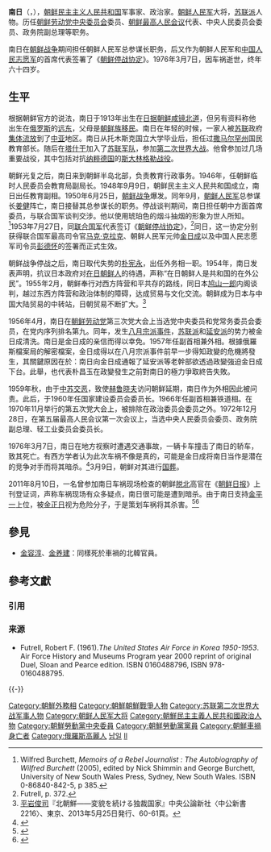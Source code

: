 {{Infobox Korean name
|img=NamIl1951.jpg
|caption=
|hangul=남일
|hanja=南日
|rr=Nam Il
|mr=Nam Il
|}}
'''南日'''（{{lang-ko|남일}}，{{bd|1913年|6月5日|1976年|3月7日|catIdx=Nam南}}），[[朝鲜民主主义人民共和国|朝鲜民主主义人民共和国]]军事家、政治家。[[朝鲜人民军|朝鲜人民军]]大将，[[苏联派|苏联派]]人物。历任[[朝鲜劳动党中央委员会|朝鲜劳动党中央委员会]]委员、[[朝鲜最高人民会议|朝鲜最高人民会议]]代表、中央人民委员会委员、政务院副总理等职务。

南日在[[朝鲜战争|朝鲜战争]]期间担任朝鲜人民军总参谋长职务，后又作为朝鲜人民军和[[中国人民志愿军|中国人民志愿军]]的首席代表签署了《[[朝鲜停战协定|朝鲜停战协定]]》。1976年3月7日，因车祸逝世，终年六十四岁。

==生平==
根据朝鲜官方的说法，南日于1913年出生在[[日据朝鲜|日据朝鲜]][[咸镜北道|咸镜北道]]，但另有资料称他出生在[[俄罗斯|俄罗斯]]的[[远东|远东]]，父母是[[高丽人_(中亚)|朝鲜族移民]]。南日在年轻的时候，一家人被[[苏联|苏联]]政府[[高丽人集体流配|集体流放]]到了[[中亚|中亚]]地区。南日从托木斯克国立大学毕业后，担任过[[撒马尔罕州|撒马尔罕州]]国民教育部长。随后在[[塔什干|塔什干]]加入了[[苏联军队|苏联军队]]，参加[[第二次世界大战|第二次世界大战]]。他曾参加过几场重要战役，其中包括对抗[[纳粹德国|纳粹德国]]的[[斯大林格勒战役|斯大林格勒战役]]。

朝鲜光复之后，南日来到朝鲜半岛北部，负责教育行政事务。1946年，任朝鲜临时人民委员会教育局副局长。1948年9月9日，朝鲜民主主义人民共和国成立，南日出任教育副相。1950年6月25日，[[朝鲜战争|朝鲜战争]]爆发。同年9月，[[朝鲜人民军|朝鲜人民军]]总参谋长[[姜健|姜健]]阵亡，南日接替其总参谋长的职务。停战谈判期间，南日担任朝中方面首席委员，与联合国军谈判交涉。他以使用琥珀色的烟斗抽烟的形象为世人所知。<ref>Wilfred Burchett, ''Memoirs of a Rebel Journalist : The Autobiography of Wilfred Burchett'' (2005), edited by Nick Shimmin and George Burchett, University of New South Wales Press, Sydney, New South Wales. ISBN 0-86840-842-5, p 385.</ref>1953年7月27日，同[[联合国军|联合国军]]代表{{link-en|小威廉·凯利·哈里森|William Kelly Harrison, Jr.}}签订《[[朝鲜停战协定|朝鲜停战协定]]》，<ref>Futrell, p. 372.</ref>同日，这一协定分别获得联合国军最高司令官[[马克·克拉克|马克·克拉克]]、朝鲜人民军元帅[[金日成|金日成]]以及中国人民志愿军司令员[[彭德怀|彭德怀]]的签署而正式生效。

朝鲜战争停战之后，南日取代失势的[[朴宪永|朴宪永]]，出任外务相一职。1954年，南日发表声明，抗议日本政府对[[在日朝鲜人|在日朝鲜人]]的待遇，声称“在日朝鲜人是共和国的在外公民”。1955年2月，朝鲜奉行对西方阵营和平共存的路线，同日本[[鸠山一郎|鸠山一郎]]内阁谈判，越过东西方阵营和政治体制的障碍，达成贸易与文化交流。朝鲜成为日本与中国大陆贸易的中转站，日朝贸易不断扩大。<ref>[[平岩俊司|平岩俊司]]『北朝鮮――変貌を続ける独裁国家』中央公論新社〈中公新書2216〉、東京、2013年5月25日発行、60-61頁。</ref>

1956年4月，南日在[[朝鲜劳动党|朝鲜劳动党]]第三次党大会上当选党中央委员和党常务委员会委员，在党内序列排名第九。同年，发生[[八月宗派事件|八月宗派事件]]，[[苏联派|苏联派]]和[[延安派|延安派]]的势力被金日成清洗。南日是金日成的亲信而得以幸免。1957年任副首相兼外相。根據俄羅斯檔案局的解密檔案，金日成得以在八月宗派事件前早一步得知政變的危機將發生，其關鍵原因在於：南日向金日成通報了延安派等老幹部欲透過政變強迫金日成下台。此舉，也代表朴昌玉在政變發生之前對南日的極力爭取終告失敗。

1959年秋，由于[[中苏交恶|中苏交恶]]，致使[[赫鲁晓夫|赫鲁晓夫]]访问朝鲜延期，南日作为外相因此被问责。此后，于1960年任国家建设委员会委员长。1966年任副首相兼铁道相。在1970年11月举行的第五次党大会上，被排除在政治委员会委员之外。1972年12月28日，在第五届最高人民会议第一次会议上，当选中央人民委员会委员、政务院副总理、轻工业委员会委员长。

1976年3月7日，南日在地方视察时遭遇交通事故，一辆卡车撞击了南日的轿车，致其死亡。有西方学者认为此次车祸不像是真的，可能是金日成将南日当作是潜在的竞争对手而将其暗杀。<ref>{{cite book | title = Korea| last = Bluth | first = Christoph | year = 2008| publisher = Polity Press| location = Cambridge| isbn = 978-07456-3357-2 |pp=27–28}}</ref>3月9日，朝鲜对其进行[[国葬|国葬]]。

2011年8月10日，一名曾参加南日车祸现场检查的朝鲜[[脱北者|脱北]]高官在《[[朝鲜日报|朝鲜日报]]》上刊登证词，声称车祸现场有众多疑点，南日很可能是遭到暗杀。由于南日支持[[金平一|金平一]]上位，被[[金正日|金正日]]视为危险分子，于是策划车祸将其杀害。<ref>{{Cite web |url=http://cnnews.chosun.com/site/data/html_dir/2011/08/09/20110809000010.html |title=传金正日下令暗杀“朝战英雄”南日 |accessdate=2015-04-27 |archive-date=2016-01-01 |archive-url=https://web.archive.org/web/20160101195040/http://cnnews.chosun.com/site/data/html_dir/2011/08/09/20110809000010.html |dead-url=no }}</ref><ref>{{Cite web |url=http://saenulee.com/board/index.php?mid=asiab&page=34&document_srl=32086 |title=「南日氏は金総書記に暗殺された」（韓国・日本・中国 文化交流サイト saenulee magazine） |access-date=2016-09-09 |archive-date=2019-07-24 |archive-url=https://web.archive.org/web/20190724155801/http://saenulee.com/board/index.php?mid=asiab&page=34&document_srl=32086 |dead-url=no }}</ref>

==參見==
*[[金容淳|金容淳]]、[[金养建|金养建]]：同樣死於車禍的北韓官員。

== 參考文獻 ==
=== 引用 ===
{{Reflist}}

=== 来源 ===
{{ReflistH}}
* Futrell, Robert F. (1961).''The United States Air Force in Korea 1950-1953''. Air Force History and Museums Program year 2000 reprint of original Duel, Sloan and Pearce edition. ISBN 0160488796, ISBN 978-0160488795.
{{ReflistF}}

{{-}}
{{start box}}
{{s-gov}}
{{s-before|[[朴宪永|朴宪永]]}}
{{s-title|[[外务省_(朝鲜民主主义人民共和国)|朝鲜民主主义人民共和国外务相]]|1953年—1959年}}
{{s-after|[[朴成哲_(朝鲜总理)|朴成哲]]}}
{{s-mil}}
{{s-before|[[姜健|姜健]]}}
{{s-title|[[朝鲜人民军总参谋长|朝鲜人民军总参谋长]]|1950年—1953年}}
{{s-after|[[金光侠|金光侠]]}}
{{end box}}
{{朝鮮外務相}}

{{DEFAULTSORT:Nam Il}}
[[Category:朝鮮外務相|Category:朝鮮外務相]]
[[Category:朝鮮朝鮮戰爭人物|Category:朝鮮朝鮮戰爭人物]]
[[Category:苏联第二次世界大战军事人物|Category:苏联第二次世界大战军事人物]]
[[Category:朝鲜人民军大将|Category:朝鲜人民军大将]]
[[Category:朝鮮民主主義人民共和國政治人物|Category:朝鮮民主主義人民共和國政治人物]]
[[Category:朝鮮勞動黨中央委員|Category:朝鮮勞動黨中央委員]]
[[Category:朝鮮勞動黨黨員|Category:朝鮮勞動黨黨員]]
[[Category:朝鮮車禍身亡者|Category:朝鮮車禍身亡者]]
[[Category:俄羅斯高麗人|Category:俄羅斯高麗人]]
[[Category:咸镜北道出身人物|남일]]
[[Category:南姓|Il]]